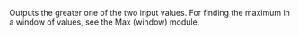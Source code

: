 Outputs the greater one of the two input values. For finding the maximum in a window of values, see the <span class="highlight">Max (window)</span> module.